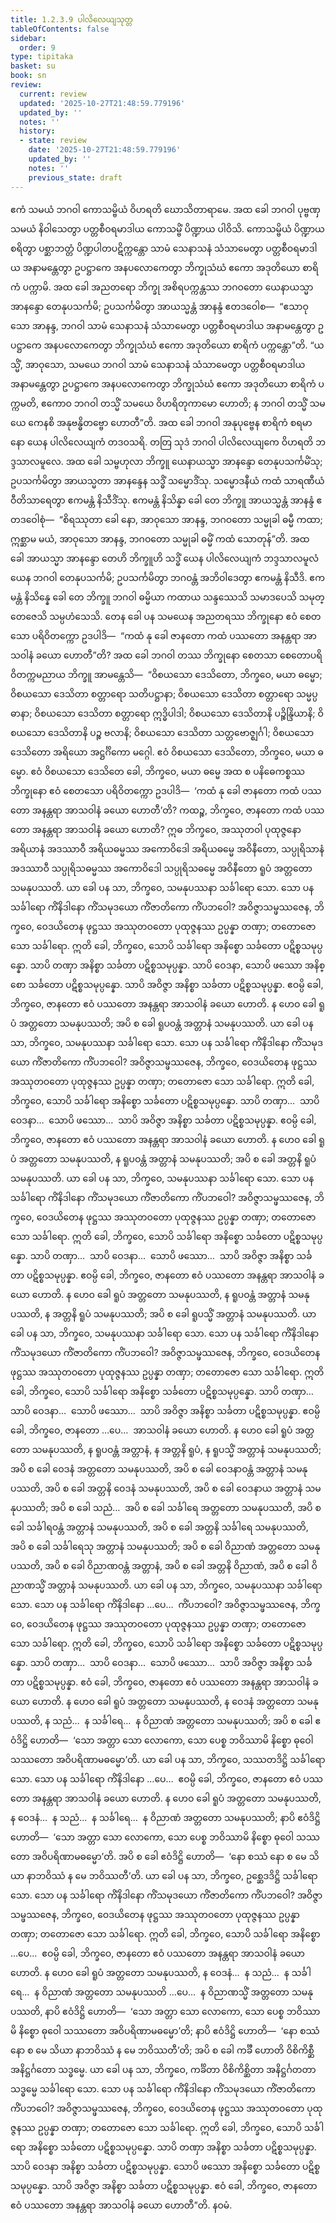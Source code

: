 ```yaml
---
title: 1.2.3.9 ပါလိလေယျသုတ္တ
tableOfContents: false
sidebar:
  order: 9
type: tipitaka
basket: su
book: sn
review:
  current: review
  updated: '2025-10-27T21:48:59.779196'
  updated_by: ''
  notes: ''
  history:
  - state: review
    date: '2025-10-27T21:48:59.779196'
    updated_by: ''
    notes: ''
    previous_state: draft
---
```



<ReviewStatus review={frontmatter.review} showDetails={true} />

<HypothesisAnnotation frontmatter={frontmatter} />

<DynamicBreadcrumb />

<Division number="81" book="sn" e="ch" v="18" p="292">

<Paragraph number="434" book="sn">
ဧကံ သမယံ ဘဂဝါ ကောသမ္ဗိယံ ဝိဟရတိ ဃောသိတာရာမေ. အထ ခေါ ဘဂဝါ ပုဗ္ဗဏှသမယံ နိဝါသေတွာ ပတ္တစီဝရမာဒါယ ကောသမ္ဗိံ ပိဏ္ဍာယ ပါဝိသိ. ကောသမ္ဗိယံ ပိဏ္ဍာယ စရိတွာ ပစ္ဆာဘတ္တံ ပိဏ္ဍပါတပဋိက္ကန္တော သာမံ သေနာသနံ သံသာမေတွာ ပတ္တစီဝရမာဒါယ အနာမန္တေတွာ ဥပဋ္ဌာကေ အနပလောကေတွာ ဘိက္ခုသံဃံ ဧကော အဒုတိယော စာရိကံ ပက္ကာမိ.
</Paragraph>

<Paragraph number="435" book="sn">
အထ ခေါ အညတရော ဘိက္ခု အစိရပက္ကန္တဿ ဘဂဝတော ယေနာယသ္မာ အာနန္ဒော တေနုပသင်္ကမိ; ဥပသင်္ကမိတွာ အာယသ္မန္တံ အာနန္ဒံ ဧတဒဝေါစ—  “ဧသာဝုသော အာနန္ဒ, ဘဂဝါ သာမံ သေနာသနံ သံသာမေတွာ ပတ္တစီဝရမာဒါယ အနာမန္တေတွာ ဥပဋ္ဌာကေ အနပလောကေတွာ ဘိက္ခုသံဃံ ဧကော အဒုတိယော စာရိကံ ပက္ကန္တော”တိ. “ယသ္မိံ, အာဝုသော, သမယေ ဘဂဝါ သာမံ သေနာသနံ သံသာမေတွာ ပတ္တစီဝရမာဒါယ အနာမန္တေတွာ ဥပဋ္ဌာကေ အနပလောကေတွာ ဘိက္ခုသံဃံ ဧကော အဒုတိယော စာရိကံ ပက္ကမတိ, ဧကောဝ ဘဂဝါ တသ္မိံ သမယေ ဝိဟရိတုကာမော ဟောတိ; န ဘဂဝါ တသ္မိံ သမယေ ကေနစိ အနုဗန္ဓိတဗ္ဗော ဟောတီ”တိ.
</Paragraph>

<Paragraph number="436" book="sn">
အထ ခေါ ဘဂဝါ အနုပုဗ္ဗေန စာရိကံ စရမာနော ယေန ပါလိလေယျကံ တဒဝသရိ. တတြ သုဒံ ဘဂဝါ ပါလိလေယျကေ ဝိဟရတိ ဘဒ္ဒသာလမူလေ. အထ ခေါ သမ္ဗဟုလာ ဘိက္ခူ ယေနာယသ္မာ အာနန္ဒော တေနုပသင်္ကမိံသု; ဥပသင်္ကမိတွာ အာယသ္မတာ အာနန္ဒေန သဒ္ဓိံ သမ္မောဒိံသု. သမ္မောဒနီယံ ကထံ သာရဏီယံ ဝီတိသာရေတွာ ဧကမန္တံ နိသီဒိံသု. ဧကမန္တံ နိသိန္နာ ခေါ တေ ဘိက္ခူ အာယသ္မန္တံ အာနန္ဒံ ဧတဒဝေါစုံ—  “စိရဿုတာ ခေါ နော, အာဝုသော အာနန္ဒ, ဘဂဝတော သမ္မုခါ ဓမ္မီ ကထာ; ဣစ္ဆာမ မယံ, အာဝုသော အာနန္ဒ, ဘဂဝတော သမ္မုခါ ဓမ္မိံ ကထံ သောတုန်”တိ.
</Paragraph>

<Paragraph number="437" book="sn">
အထ ခေါ အာယသ္မာ အာနန္ဒော တေဟိ ဘိက္ခူဟိ သဒ္ဓိံ ယေန ပါလိလေယျကံ ဘဒ္ဒသာလမူလံ ယေန ဘဂဝါ တေနုပသင်္ကမိ; ဥပသင်္ကမိတွာ ဘဂဝန္တံ အဘိဝါဒေတွာ ဧကမန္တံ နိသီဒိ. ဧကမန္တံ နိသိန္နေ ခေါ တေ ဘိက္ခူ ဘဂဝါ ဓမ္မိယာ ကထာယ သန္ဒဿေသိ သမာဒပေသိ သမုတ္တေဇေသိ သမ္ပဟံသေသိ. တေန ခေါ ပန သမယေန အညတရဿ ဘိက္ခုနော ဧဝံ စေတသော ပရိဝိတက္ကော ဥဒပါဒိ—  “ကထံ နု ခေါ ဇာနတော ကထံ ပဿတော အနန္တရာ အာသဝါနံ ခယော ဟောတီ”တိ? အထ ခေါ ဘဂဝါ တဿ ဘိက္ခုနော စေတသာ စေတောပရိဝိတက္ကမညာယ ဘိက္ခူ အာမန္တေသိ—  “ဝိစယသော ဒေသိတော, ဘိက္ခဝေ, မယာ ဓမ္မော; ဝိစယသော ဒေသိတာ စတ္တာရော သတိပဋ္ဌာနာ; ဝိစယသော ဒေသိတာ စတ္တာရော သမ္မပ္ပဓာနာ; ဝိစယသော ဒေသိတာ စတ္တာရော ဣဒ္ဓိပါဒါ; ဝိစယသော ဒေသိတာနိ ပဉ္စိန္ဒြိယာနိ; ဝိစယသော ဒေသိတာနိ ပဉ္စ ဗလာနိ; ဝိစယသော ဒေသိတာ သတ္တဗောဇ္ဈင်္ဂါ; ဝိစယသော ဒေသိတော အရိယော အဋ္ဌင်္ဂိကော မဂ္ဂေါ. ဧဝံ ဝိစယသော ဒေသိတော, ဘိက္ခဝေ, မယာ ဓမ္မော. ဧဝံ ဝိစယသော ဒေသိတေ ခေါ, ဘိက္ခဝေ, မယာ ဓမ္မေ အထ စ ပနိဓေကစ္စဿ ဘိက္ခုနော ဧဝံ စေတသော ပရိဝိတက္ကော ဥဒပါဒိ—  ‘ကထံ နု ခေါ ဇာနတော ကထံ ပဿတော အနန္တရာ အာသဝါနံ ခယော ဟောတီ’တိ?
</Paragraph>

<Paragraph number="438" book="sn">
ကထဉ္စ, ဘိက္ခဝေ, ဇာနတော ကထံ ပဿတော အနန္တရာ အာသဝါနံ ခယော ဟောတိ? ဣဓ ဘိက္ခဝေ, အဿုတဝါ ပုထုဇ္ဇနော အရိယာနံ အဒဿာဝီ အရိယဓမ္မဿ အကောဝိဒေါ အရိယဓမ္မေ အဝိနီတော, သပ္ပုရိသာနံ အဒဿာဝီ သပ္ပုရိသဓမ္မဿ အကောဝိဒေါ သပ္ပုရိသဓမ္မေ အဝိနီတော ရူပံ အတ္တတော သမနုပဿတိ. ယာ ခေါ ပန သာ, ဘိက္ခဝေ, သမနုပဿနာ သင်္ခါရော သော. သော ပန သင်္ခါရော ကိံနိဒါနော ကိံသမုဒယော ကိံဇာတိကော ကိံပဘဝေါ? အဝိဇ္ဇာသမ္ဖဿဇေန, ဘိက္ခဝေ, ဝေဒယိတေန ဖုဋ္ဌဿ အဿုတဝတော ပုထုဇ္ဇနဿ ဥပ္ပန္နာ တဏှာ; တတောဇော သော သင်္ခါရော. ဣတိ ခေါ, ဘိက္ခဝေ, သောပိ သင်္ခါရော အနိစ္စော သင်္ခတော ပဋိစ္စသမုပ္ပန္နော. သာပိ တဏှာ အနိစ္စာ သင်္ခတာ ပဋိစ္စသမုပ္ပန္နာ. သာပိ ဝေဒနာ, သောပိ ဖဿော အနိစ္စော သင်္ခတော ပဋိစ္စသမုပ္ပန္နော. သာပိ အဝိဇ္ဇာ အနိစ္စာ သင်္ခတာ ပဋိစ္စသမုပ္ပန္နာ. ဧဝမ္ပိ ခေါ, ဘိက္ခဝေ, ဇာနတော ဧဝံ ပဿတော အနန္တရာ အာသဝါနံ ခယော ဟောတိ.
</Paragraph>

<Paragraph number="439" book="sn">
န ဟေဝ ခေါ ရူပံ အတ္တတော သမနုပဿတိ; အပိ စ ခေါ ရူပဝန္တံ အတ္တာနံ သမနုပဿတိ. ယာ ခေါ ပန သာ, ဘိက္ခဝေ, သမနုပဿနာ သင်္ခါရော သော. သော ပန သင်္ခါရော ကိံနိဒါနော ကိံသမုဒယော ကိံဇာတိကော ကိံပဘဝေါ? အဝိဇ္ဇာသမ္ဖဿဇေန, ဘိက္ခဝေ, ဝေဒယိတေန ဖုဋ္ဌဿ အဿုတဝတော ပုထုဇ္ဇနဿ ဥပ္ပန္နာ တဏှာ; တတောဇော သော သင်္ခါရော. ဣတိ ခေါ, ဘိက္ခဝေ, သောပိ သင်္ခါရော အနိစ္စော သင်္ခတော ပဋိစ္စသမုပ္ပန္နော. သာပိ တဏှာ…  သာပိ ဝေဒနာ…  သောပိ ဖဿော…  သာပိ အဝိဇ္ဇာ အနိစ္စာ သင်္ခတာ ပဋိစ္စသမုပ္ပန္နာ. ဧဝမ္ပိ ခေါ, ဘိက္ခဝေ, ဇာနတော ဧဝံ ပဿတော အနန္တရာ အာသဝါနံ ခယော ဟောတိ.
</Paragraph>

<Paragraph number="440" book="sn">
န ဟေဝ ခေါ ရူပံ အတ္တတော သမနုပဿတိ, န ရူပဝန္တံ အတ္တာနံ သမနုပဿတိ; အပိ စ ခေါ အတ္တနိ ရူပံ သမနုပဿတိ. ယာ ခေါ ပန သာ, ဘိက္ခဝေ, သမနုပဿနာ သင်္ခါရော သော. သော ပန သင်္ခါရော ကိံနိဒါနော ကိံသမုဒယော ကိံဇာတိကော ကိံပဘဝေါ? အဝိဇ္ဇာသမ္ဖဿဇေန, ဘိက္ခဝေ, ဝေဒယိတေန ဖုဋ္ဌဿ အဿုတဝတော ပုထုဇ္ဇနဿ ဥပ္ပန္နာ တဏှာ; တတောဇော သော သင်္ခါရော. ဣတိ ခေါ, ဘိက္ခဝေ, သောပိ သင်္ခါရော အနိစ္စော သင်္ခတော ပဋိစ္စသမုပ္ပန္နော. သာပိ တဏှာ…  သာပိ ဝေဒနာ…  သောပိ ဖဿော…  သာပိ အဝိဇ္ဇာ အနိစ္စာ သင်္ခတာ ပဋိစ္စသမုပ္ပန္နာ. ဧဝမ္ပိ ခေါ, ဘိက္ခဝေ, ဇာနတော ဧဝံ ပဿတော အနန္တရာ အာသဝါနံ ခယော ဟောတိ.
</Paragraph>

<Paragraph number="441" book="sn">
န ဟေဝ ခေါ ရူပံ အတ္တတော သမနုပဿတိ, န ရူပဝန္တံ အတ္တာနံ သမနုပဿတိ, န အတ္တနိ ရူပံ သမနုပဿတိ; အပိ စ ခေါ ရူပသ္မိံ အတ္တာနံ သမနုပဿတိ. ယာ ခေါ ပန သာ, ဘိက္ခဝေ, သမနုပဿနာ သင်္ခါရော သော. သော ပန သင်္ခါရော ကိံနိဒါနော ကိံသမုဒယော ကိံဇာတိကော ကိံပဘဝေါ? အဝိဇ္ဇာသမ္ဖဿဇေန, ဘိက္ခဝေ, ဝေဒယိတေန ဖုဋ္ဌဿ အဿုတဝတော ပုထုဇ္ဇနဿ ဥပ္ပန္နာ တဏှာ; တတောဇော သော သင်္ခါရော. ဣတိ ခေါ, ဘိက္ခဝေ, သောပိ သင်္ခါရော အနိစ္စော သင်္ခတော ပဋိစ္စသမုပ္ပန္နော. သာပိ တဏှာ…  သာပိ ဝေဒနာ…  သောပိ ဖဿော…  သာပိ အဝိဇ္ဇာ အနိစ္စာ သင်္ခတာ ပဋိစ္စသမုပ္ပန္နာ. ဧဝမ္ပိ ခေါ, ဘိက္ခဝေ, ဇာနတော …ပေ…  အာသဝါနံ ခယော ဟောတိ.
</Paragraph>

<Paragraph number="442" book="sn">
န ဟေဝ ခေါ ရူပံ အတ္တတော သမနုပဿတိ, န ရူပဝန္တံ အတ္တာနံ, န အတ္တနိ ရူပံ, န ရူပသ္မိံ အတ္တာနံ သမနုပဿတိ; အပိ စ ခေါ ဝေဒနံ အတ္တတော သမနုပဿတိ, အပိ စ ခေါ ဝေဒနာဝန္တံ အတ္တာနံ သမနုပဿတိ, အပိ စ ခေါ အတ္တနိ ဝေဒနံ သမနုပဿတိ, အပိ စ ခေါ ဝေဒနာယ အတ္တာနံ သမနုပဿတိ; အပိ စ ခေါ သညံ…  အပိ စ ခေါ သင်္ခါရေ အတ္တတော သမနုပဿတိ, အပိ စ ခေါ သင်္ခါရဝန္တံ အတ္တာနံ သမနုပဿတိ, အပိ စ ခေါ အတ္တနိ သင်္ခါရေ သမနုပဿတိ, အပိ စ ခေါ သင်္ခါရေသု အတ္တာနံ သမနုပဿတိ; အပိ စ ခေါ ဝိညာဏံ အတ္တတော သမနုပဿတိ, အပိ စ ခေါ ဝိညာဏဝန္တံ အတ္တာနံ, အပိ စ ခေါ အတ္တနိ ဝိညာဏံ, အပိ စ ခေါ ဝိညာဏသ္မိံ အတ္တာနံ သမနုပဿတိ. ယာ ခေါ ပန သာ, ဘိက္ခဝေ, သမနုပဿနာ သင်္ခါရော သော. သော ပန သင်္ခါရော ကိံနိဒါနော …ပေ…  ကိံပဘဝေါ? အဝိဇ္ဇာသမ္ဖဿဇေန, ဘိက္ခဝေ, ဝေဒယိတေန ဖုဋ္ဌဿ အဿုတဝတော ပုထုဇ္ဇနဿ ဥပ္ပန္နာ တဏှာ; တတောဇော သော သင်္ခါရော. ဣတိ ခေါ, ဘိက္ခဝေ, သောပိ သင်္ခါရော အနိစ္စော သင်္ခတော ပဋိစ္စသမုပ္ပန္နော. သာပိ တဏှာ…  သာပိ ဝေဒနာ…  သောပိ ဖဿော…  သာပိ အဝိဇ္ဇာ အနိစ္စာ သင်္ခတာ ပဋိစ္စသမုပ္ပန္နာ. ဧဝံ ခေါ, ဘိက္ခဝေ, ဇာနတော ဧဝံ ပဿတော အနန္တရာ အာသဝါနံ ခယော ဟောတိ.
</Paragraph>

<Paragraph number="443" book="sn">
န ဟေဝ ခေါ ရူပံ အတ္တတော သမနုပဿတိ, န ဝေဒနံ အတ္တတော သမနုပဿတိ, န သညံ…  န သင်္ခါရေ…  န ဝိညာဏံ အတ္တတော သမနုပဿတိ; အပိ စ ခေါ ဧဝံဒိဋ္ဌိ ဟောတိ—  ‘သော အတ္တာ သော လောကော, သော ပေစ္စ ဘဝိဿာမိ နိစ္စော ဓုဝေါ သဿတော အဝိပရိဏာမဓမ္မော’တိ. ယာ ခေါ ပန သာ, ဘိက္ခဝေ, သဿတဒိဋ္ဌိ သင်္ခါရော သော. သော ပန သင်္ခါရော ကိံနိဒါနော …ပေ…  ဧဝမ္ပိ ခေါ, ဘိက္ခဝေ, ဇာနတော ဧဝံ ပဿတော အနန္တရာ အာသဝါနံ ခယော ဟောတိ.
</Paragraph>

<Paragraph number="444" book="sn">
န ဟေဝ ခေါ ရူပံ အတ္တတော သမနုပဿတိ, န ဝေဒနံ…  န သညံ…  န သင်္ခါရေ…  န ဝိညာဏံ အတ္တတော သမနုပဿတိ; နာပိ ဧဝံဒိဋ္ဌိ ဟောတိ—  ‘သော အတ္တာ သော လောကော, သော ပေစ္စ ဘဝိဿာမိ နိစ္စော ဓုဝေါ သဿတော အဝိပရိဏာမဓမ္မော’တိ. အပိ စ ခေါ ဧဝံဒိဋ္ဌိ ဟောတိ—  ‘နော စဿံ နော စ မေ သိယာ နာဘဝိဿံ န မေ ဘဝိဿတီ’တိ. ယာ ခေါ ပန သာ, ဘိက္ခဝေ, ဥစ္ဆေဒဒိဋ္ဌိ သင်္ခါရော သော. သော ပန သင်္ခါရော ကိံနိဒါနော ကိံသမုဒယော ကိံဇာတိကော ကိံပဘဝေါ? အဝိဇ္ဇာသမ္ဖဿဇေန, ဘိက္ခဝေ, ဝေဒယိတေန ဖုဋ္ဌဿ အဿုတဝတော ပုထုဇ္ဇနဿ ဥပ္ပန္နာ တဏှာ; တတောဇော သော သင်္ခါရော. ဣတိ ခေါ, ဘိက္ခဝေ, သောပိ သင်္ခါရော အနိစ္စော …ပေ…  ဧဝမ္ပိ ခေါ, ဘိက္ခဝေ, ဇာနတော ဧဝံ ပဿတော အနန္တရာ အာသဝါနံ ခယော ဟောတိ.
</Paragraph>

<Paragraph number="445" book="sn">
န ဟေဝ ခေါ ရူပံ အတ္တတော သမနုပဿတိ, န ဝေဒနံ…  န သညံ…  န သင်္ခါရေ…  န ဝိညာဏံ အတ္တတော သမနုပဿတိ …ပေ…  န ဝိညာဏသ္မိံ အတ္တတော သမနုပဿတိ, နာပိ ဧဝံဒိဋ္ဌိ ဟောတိ—  ‘သော အတ္တာ သော လောကော, သော ပေစ္စ ဘဝိဿာမိ နိစ္စော ဓုဝေါ သဿတော အဝိပရိဏာမဓမ္မော’တိ; နာပိ ဧဝံဒိဋ္ဌိ ဟောတိ—  ‘နော စဿံ နော စ မေ သိယာ နာဘဝိဿံ န မေ ဘဝိဿတီ’တိ; အပိ စ ခေါ ကင်္ခီ ဟောတိ ဝိစိကိစ္ဆီ အနိဋ္ဌင်္ဂတော သဒ္ဓမ္မေ. ယာ ခေါ ပန သာ, ဘိက္ခဝေ, ကင်္ခိတာ ဝိစိကိစ္ဆိတာ အနိဋ္ဌင်္ဂတတာ သဒ္ဓမ္မေ သင်္ခါရော သော. သော ပန သင်္ခါရော ကိံနိဒါနော ကိံသမုဒယော ကိံဇာတိကော ကိံပဘဝေါ? အဝိဇ္ဇာသမ္ဖဿဇေန, ဘိက္ခဝေ, ဝေဒယိတေန ဖုဋ္ဌဿ အဿုတဝတော ပုထုဇ္ဇနဿ ဥပ္ပန္နာ တဏှာ; တတောဇော သော သင်္ခါရော. ဣတိ ခေါ, ဘိက္ခဝေ, သောပိ သင်္ခါရော အနိစ္စော သင်္ခတော ပဋိစ္စသမုပ္ပန္နော. သာပိ တဏှာ အနိစ္စာ သင်္ခတာ ပဋိစ္စသမုပ္ပန္နာ. သာပိ ဝေဒနာ အနိစ္စာ သင်္ခတာ ပဋိစ္စသမုပ္ပန္နာ. သောပိ ဖဿော အနိစ္စော သင်္ခတော ပဋိစ္စသမုပ္ပန္နော. သာပိ အဝိဇ္ဇာ အနိစ္စာ သင်္ခတာ ပဋိစ္စသမုပ္ပန္နာ. ဧဝံ ခေါ, ဘိက္ခဝေ, ဇာနတော ဧဝံ ပဿတော အနန္တရာ အာသဝါနံ ခယော ဟောတီ”တိ.

</Paragraph>
</Division>

<Paragraph number="446" type="center" book="sn">
နဝမံ.
</Paragraph>